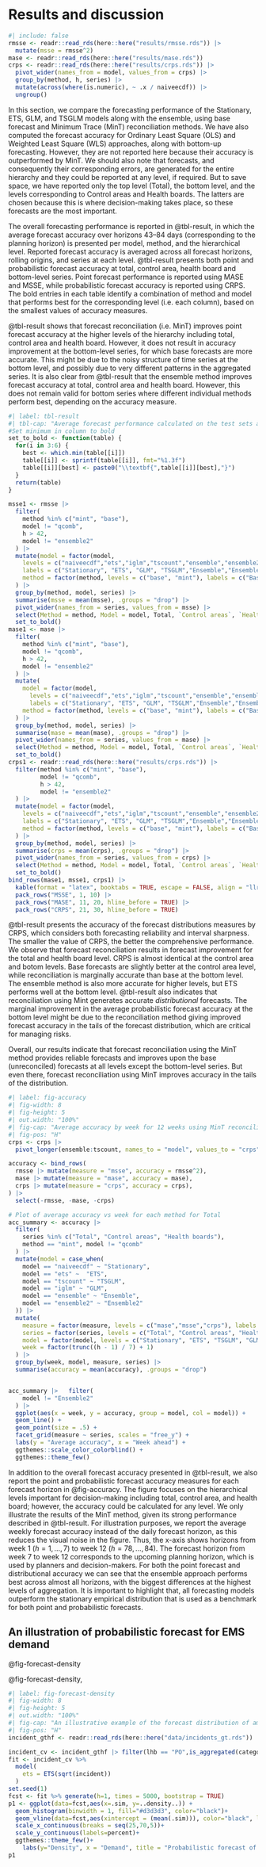 # Results and discussion {#sec-results}

```r
#| include: false
rmsse <- readr::read_rds(here::here("results/rmsse.rds")) |>
  mutate(msse = rmsse^2)
mase <- readr::read_rds(here::here("results/mase.rds"))
crps <- readr::read_rds(here::here("results/crps.rds")) |>
  pivot_wider(names_from = model, values_from = crps) |>
  group_by(method, h, series) |>
  mutate(across(where(is.numeric), ~ .x / naiveecdf)) |>
  ungroup()
```


In this section, we compare the forecasting performance of the Stationary, ETS, GLM, and TSGLM models along with the ensemble, using base forecast and Minimum Trace (MinT) reconciliation methods. We have also computed the forecast accuracy for Ordinary Least Square (OLS) and Weighted Least Square (WLS) approaches, along with bottom-up forecasting. However, they are not reported here because their accuracy is outperformed by MinT. We should also note that forecasts, and consequently their corresponding errors, are generated for the entire hierarchy and they could be reported at any level, if required. But to save space, we have reported only the top level (Total), the bottom level, and the levels corresponding to Control areas and Health boards. The latters are chosen because this is where decision-making takes place, so these forecasts are the most important.

The overall forecasting performance is reported in @tbl-result, in which the average forecast accuracy over horizons 43--84 days (corresponding to the planning horizon) is presented per model, method, and the hierarchical level. Reported forecast accuracy is averaged across all forecast horizons, rolling origins, and series at each level. @tbl-result presents both point and probabilistic forecast accuracy at total, control area, health board and bottom-level series. Point forecast performance is reported using MASE and MSSE, while probabilistic forecast accuracy is reported using CRPS. The bold entries in each table identify a combination of method and model that performs best for the corresponding level (i.e. each column), based on the smallest values of accuracy measures.

@tbl-result shows that forecast reconciliation (i.e. MinT) improves point forecast accuracy at the higher levels of the hierarchy including total, control area and health board. However, it does not result in accuracy improvement at the bottom-level series, for which base forecasts are more accurate. This might be due to the noisy structure of time series at the bottom level, and possibly due to very different patterns in the aggregated series. It is also clear from @tbl-result that the ensemble method improves forecast accuracy at total, control area and health board. However, this does not remain valid for bottom series where different individual methods perform best, depending on the accuracy measure. \textcolor{teal}{While the forecast reconciliation approach aims to enhance forecast accuracy, its effectiveness is not guaranteed, especially if the bottom-level series exhibit excessive noise and lack systematic patterns. Despite this, reconciling forecasts at the bottom level can offer advantages by generating coherent forecasts that facilitate alignment in planning across various teams within an organization, promote better coordination, and prevent conflicting decisions. Moreover, even when dealing with noisy and irregular bottom-level series, reconciliation can still improve forecast accuracy at higher levels of the hierarchy by leveraging the information available across the hierarchy. Therefore, although the bottom-level forecasts may not be highly accurate on their own, reconciling them with higher-level forecasts can still provide a more consistent view of future demand and potentially yield more accurate forecasts at other levels.}

```r
#| label: tbl-result
#| tbl-cap: "Average forecast performance calculated on the test sets at forecast horizons $h=43,\\dots,84$ days, with time series cross validation applied to attended incident data. The test set consists of 462 days. The best approach is highlighted in bold. Point forecast accuracy is measured using MASE and MSSE, while probabilistic forecast accuracy is measured using CRPS."
#Set minimum in column to bold
set_to_bold <- function(table) {
  for(i in 3:6) {
    best <- which.min(table[[i]])
    table[[i]] <- sprintf(table[[i]], fmt="%1.3f")
    table[[i]][best] <- paste0("\\textbf{",table[[i]][best],"}")
  }
  return(table)
}

msse1 <- rmsse |>
  filter(
    method %in% c("mint", "base"),
    model != "qcomb",
    h > 42,
    model != "ensemble2"
  ) |>
  mutate(model = factor(model,
    levels = c("naiveecdf","ets","iglm","tscount","ensemble","ensemble2"),
    labels = c("Stationary", "ETS", "GLM", "TSGLM","Ensemble","Ensemble2")),
    method = factor(method, levels = c("base", "mint"), labels = c("Base", "MinT")),
  ) |>
  group_by(method, model, series) |>
  summarise(msse = mean(msse), .groups = "drop") |>
  pivot_wider(names_from = series, values_from = msse) |>
  select(Method = method, Model = model, Total, `Control areas`, `Health boards`, Bottom) |>
  set_to_bold()
mase1 <- mase |>
  filter(
    method %in% c("mint", "base"),
    model != "qcomb",
    h > 42,
    model != "ensemble2"
  ) |>
  mutate(
    model = factor(model,
      levels = c("naiveecdf","ets","iglm","tscount","ensemble","ensemble2"),
      labels = c("Stationary", "ETS", "GLM", "TSGLM","Ensemble","Ensemble2")),
    method = factor(method, levels = c("base", "mint"), labels = c("Base", "MinT"))
  ) |>
  group_by(method, model, series) |>
  summarise(mase = mean(mase), .groups = "drop") |>
  pivot_wider(names_from = series, values_from = mase) |>
  select(Method = method, Model = model, Total, `Control areas`, `Health boards`, Bottom) |>
  set_to_bold()
crps1 <- readr::read_rds(here::here("results/crps.rds")) |>
  filter(method %in% c("mint", "base"),
         model != "qcomb",
         h > 42,
         model != "ensemble2"
  ) |>
  mutate(model = factor(model,
    levels = c("naiveecdf","ets","iglm","tscount","ensemble","ensemble2"),
    labels = c("Stationary", "ETS", "GLM", "TSGLM","Ensemble","Ensemble2")),
    method = factor(method, levels = c("base", "mint"), labels = c("Base", "MinT"))
  ) |>
  group_by(method, model, series) |>
  summarise(crps = mean(crps), .groups = "drop") |>
  pivot_wider(names_from = series, values_from = crps) |>
  select(Method = method, Model = model, Total, `Control areas`, `Health boards`, Bottom) |>
  set_to_bold()
bind_rows(mase1, msse1, crps1) |> 
  kable(format = "latex", booktabs = TRUE, escape = FALSE, align = "llrrrr") |> 
  pack_rows("MSSE", 1, 10) |> 
  pack_rows("MASE", 11, 20, hline_before = TRUE) |>
  pack_rows("CRPS", 21, 30, hline_before = TRUE) 
```

@tbl-result presents the accuracy of the forecast distributions measures by CRPS, which considers both forecasting reliability and interval sharpness. The smaller the value of CRPS, the better the comprehensive performance. We observe that forecast reconciliation results in forecast improvement for the total and health board level. CRPS is almost identical at the control area and botom levels. Base forecasts are slightly better at the control area level, while reconciliation is marginally accurate than base at the bottom level. The ensemble method is also more accurate for higher levels, but ETS performs well at the bottom level. @tbl-result also indicates that reconciliation using Mint  generates accurate *distributional* forecasts. The marginal improvement in the average probabilistic forecast accuracy at the bottom level might be due to the reconciliation method giving improved forecast accuracy in the tails of the forecast distribution, which are critical for managing risks.

Overall, our results indicate that forecast reconciliation using the MinT method provides reliable forecasts and improves upon the base (unreconciled) forecasts at all levels except the bottom-level series. But even there, forecast reconciliation using MinT improves accuracy in the tails of the distribution.


```r
#| label: fig-accuracy
#| fig-width: 8
#| fig-height: 5
#| out.width: "100%"
#| fig-cap: "Average accuracy by week for 12 weeks using MinT reconciliation. The total number of days used to calculate the accuracy in the test set is 462. Forecasts are generateled every 42 days, therefore we use 11 samples to calculate the average accuracy. CRPS is relative to a stationary Empirical Cumulative Distribution Function (ECDF). MASE and MSSE are relative to the corresponding values for the training set."
#| fig-pos: "H"
crps <- crps |>
  pivot_longer(ensemble:tscount, names_to = "model", values_to = "crps")

accuracy <- bind_rows(
  rmsse |> mutate(measure = "msse", accuracy = rmsse^2),
  mase |> mutate(measure = "mase", accuracy = mase),
  crps |> mutate(measure = "crps", accuracy = crps),
) |>
  select(-rmsse, -mase, -crps)

# Plot of average accuracy vs week for each method for Total
acc_summary <- accuracy |>
  filter(
    series %in% c("Total", "Control areas", "Health boards"),
    method == "mint", model != "qcomb"
  ) |>
  mutate(model = case_when(
    model == "naiveecdf" ~ "Stationary",
    model == "ets" ~  "ETS",
    model == "tscount" ~ "TSGLM",
    model == "iglm" ~ "GLM",
    model == "ensemble" ~ "Ensemble",
    model == "ensemble2" ~ "Ensemble2"
  )) |>
  mutate(
    measure = factor(measure, levels = c("mase","msse","crps"), labels = c("MASE","MSSE","CRPS")),
    series = factor(series, levels = c("Total", "Control areas", "Health boards")),
    model = factor(model, levels = c("Stationary", "ETS", "TSGLM", "GLM", "Ensemble", "Ensemble2")),
    week = factor(trunc((h - 1) / 7) + 1)
  ) |>
  group_by(week, model, measure, series) |>
  summarise(accuracy = mean(accuracy), .groups = "drop")


acc_summary |>   filter(
    model != "Ensemble2"
  ) |>
  ggplot(aes(x = week, y = accuracy, group = model, col = model)) +
  geom_line() +
  geom_point(size = .5) +
  facet_grid(measure ~ series, scales = "free_y") +
  labs(y = "Average accuracy", x = "Week ahead") +
  ggthemes::scale_color_colorblind() +
  ggthemes::theme_few()
```

In addition to the overall forecast accuracy presented in @tbl-result, we also report the point and probabilistic forecast accuracy measures for each forecast horizon in @fig-accuracy. The figure focuses on the hierarchical levels important for decision-making including total, control area, and health board; however, the accuracy could be calculated for any level. We only illustrate the results of the MinT method, given its strong performance described in @tbl-result. For illustration purposes, we report the average weekly forecast accuracy instead of the daily forecast horizon, as this reduces the visual noise in the figure. Thus, the x-axis shows horizons from week 1 ($h= 1,\dots,7$) to week 12 ($h= 78,\dots,84$). The forecast horizon from week 7 to week 12 corresponds to the upcoming planning horizon, which is used by planners and decision-makers. For both the point forecast and distributional accuracy  we can see that the ensemble approach performs best across almost all horizons, with the biggest differences at the highest levels of aggregation. It is important to highlight that, all forecasting models outperform the stationary empirical distribution that is used as a benchmark for both point and probabilistic forecasts.

\textcolor{teal}{Despite using Poisson regression models to create count distributions of attended incidents for the base forecasts, it is important to note that the reconciled forecast distributions do not maintain a count format. In practical scenarios, there might be a need to use integer forecasts. Count forecast reconciliation is an active area of research, and it would be interesting to explore how our approach could be adapted to generate count-reconciled probabilistic forecasts in future studies. One possible approach to address this is by rounding the forecasts. However, the impact of rounding on forecast accuracy varies depending on the level of hierarchy and the scale of the data. In situations with high-volume demand, the effects of rounding may be negligible, and forecast accuracy calculations can overlook integer effects. On the other hand, in low-volume demand settings, such as forecasts at the bottom level of the hierarchy, integer (rounding) effects may have a more noticeable influence on forecast accuracy.}


## An illustration of probabilistic forecast for EMS demand


@fig-forecast-density \textcolor{teal}{provides an illustrative example of a probabilistic forecast for future demand, one day ahead, of the total attended incidents in the PO health board. The black dashed line in the graph represents the point forecast (the mean of the distribution), which presents a single numerical estimate for the future number of attended incidents. Due to the complexity of including such plots for the entire hierarchy and 84 days ahead, only one example is presented here for 1 day ahead. However, it is feasible to generate these plots for the entire hierarchy and for any forecast horizon if necessary.}

\textcolor{teal}{In practice, point forecasts are commonly used, but they have limitations as they ignore the uncertainty associated with the forecast, leading to wrong decisions. In contrast, probabilistic forecasts offer an alternative approach to anticipate future demand. Rather than providing a single value, they assign likelihoods to all possible demand outcomes, acknowledging that different numbers of attended incidents are possible, but with varying likelihoods.}

\textcolor{teal}{The purpose of probabilistic forecasting, as demonstrated in} @fig-forecast-density, \textcolor{teal}{is to quantify uncertainty. Decisions based on these forecasts could focus on the tails of the distribution: unexpectedly high demand leading to crowding and inefficiency, or unexpectedly low demand resulting in wasted resources. Such forecasts are valuable tools for decision-makers and planners, especially when dealing with low-probability, high-cost situations. Different EMS managements may have varying risk attitudes depending on resource availability, making it crucial to consider the entire distribution when making decisions. For instance, these forecasts enable management to calculate the probability of demand exceeding a certain threshold of available resources (e.g., 90\%), which can serve as an informative early warning measure for crowdedness.}

\textcolor{teal}{It is important to note that while point forecasts and prediction intervals can be obtained from the probabilistic forecasts, the reverse is not possible. A single number cannot be used to directly derive a probabilistic forecast. Prediction intervals, although helpful in indicating possible ranges, do not provide information on the probabilities of low or high demand.}

\textcolor{teal}{In EMS planning, future demand is just one aspect to consider. Other inputs, such as capacity, should also be treated as probability distributions to adopt a probabilistic approach to planning. To extract valuable insights and make informed decisions from probabilistic forecasts, specialized numerical tools are required, as the forecasts themselves are typically represented as explicit probability density functions or Monte Carlo generators.}

```r
#| label: fig-forecast-density
#| fig-width: 8
#| fig-height: 5
#| out.width: "100%"
#| fig-cap: "An illustrative example of the forecast distribution of ambulance demand (i.e. total incidence attended) for the PO health board for 1 day ahead. The horizontal axis shows all possible outcomes that may occur, with their likelihood shown on the vertical axis. The dashed line indicates the mean of the distribution."
#| fig-pos: "H"
incident_gthf <- readr::read_rds(here::here("data/incidents_gt.rds"))

incident_cv <- incident_gthf |> filter(lhb == "PO",is_aggregated(category),is_aggregated(nature))
fit <- incident_cv %>%
  model(
    ets = ETS(sqrt(incident))
  )
set.seed(1)
fcst <- fit %>% generate(h=1, times = 5000, bootstrap = TRUE)
p1 <- ggplot(data=fcst,aes(x=.sim, y=..density..)) +
  geom_histogram(binwidth = 1, fill="#d3d3d3", color="black")+
  geom_vline(data=fcst,aes(xintercept = (mean(.sim))), color="black", linetype="dashed", linewidth=1)+
  scale_x_continuous(breaks = seq(25,70,5))+
  scale_y_continuous(labels=percent)+
  ggthemes::theme_few()+
    labs(y="Density", x = "Demand", title = "Probabilistic forecast of ambulance demand for 1 day ahead")
p1
```

